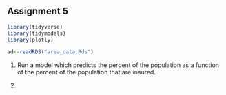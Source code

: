 Assignment 5
----------------


```r
library(tidyverse)
library(tidymodels)
library(plotly)
```


```r
ad<-readRDS("area_data.Rds")
```

1. Run a model which predicts the percent of the population as a function of the percent of the population that are insured. 

2. 